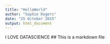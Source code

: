 ```yaml
---
title: "HelloWorld"
author: "Sophie Rogers"
date: "25 October 2015"
output: html_document
---
```

I LOVE DATASCIENCE 
## This is a markdown file

